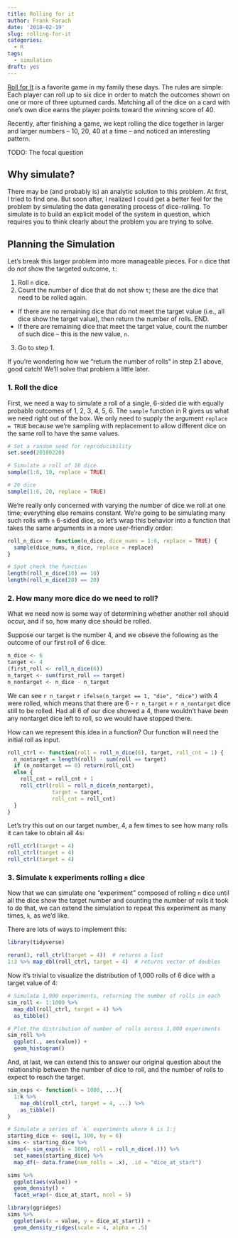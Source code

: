 ```yaml
---
title: Rolling for it
author: Frank Farach
date: '2018-02-19'
slug: rolling-for-it
categories:
  - R
tags:
  - simulation
draft: yes
---
```


[Roll for It](https://www.calliopegames.com/read/42/roll-for-it) is a favorite game in my family these days. The rules are simple: Each player can roll up to six dice in order to match the outcomes shown on one or more of three upturned cards. Matching all of the dice on a card with one's own dice earns the player points toward the winning score of 40. 

Recently, after finishing a game, we kept rolling the dice together in larger and larger numbers -- 10, 20, 40 at a time -- and noticed an interesting pattern. 

TODO: The focal question

## Why simulate?

There may be (and probably is) an analytic solution to this problem. At first, I tried to find one. But soon after, I realized I could get a better feel for the problem by simulating the data generating process of dice-rolling. To simulate is to build an explicit model of the system in question, which requires you to think clearly about the problem you are trying to solve. 

## Planning the Simulation

Let's break this larger problem into more manageable pieces. For `n` dice that do _not_ show the targeted outcome, `t`:

1. Roll `n` dice.
2. Count the number of dice that do not show `t`; these are the dice that need to be rolled again.
  * If there are no remaining dice that do not meet the target value (i.e., all dice show the target value), then return the number of rolls. END.
  * If there are remaining dice that meet the target value, count the number of such dice -- this is the new value, `n`.
3. Go to step 1.

If you're wondering how we "return the number of rolls" in step 2.1 above, good catch! We'll solve that problem a little later.

### 1. Roll the dice

First, we need a way to simulate a roll of a single, 6-sided die with equally probable outcomes of 1, 2, 3, 4, 5, 6. The `sample` function in R gives us what we need right out of the box. We only need to supply the argument `replace = TRUE` because we're sampling with replacement to allow different dice on the same roll to have the same values.

```r
# Set a random seed for reproducibility
set.seed(20180220)

# Simulate a roll of 10 dice
sample(1:6, 10, replace = TRUE)

# 20 dice
sample(1:6, 20, replace = TRUE) 
```

We're really only concerned with varying the number of dice we roll at one time; everything else remains constant. We're going to be simulating many such rolls with `n` 6-sided dice, so let's wrap this behavior into a function that takes the same arguments in a more user-friendly order:

```r
roll_n_dice <- function(n_dice, dice_nums = 1:6, replace = TRUE) {
  sample(dice_nums, n_dice, replace = replace)
}

# Spot check the function
length(roll_n_dice(10) == 10)
length(roll_n_dice(20) == 20)
```


### 2. How many more dice do we need to roll?

What we need now is some way of determining whether another roll should occur, and if so, how many dice should be rolled.

Suppose our target is the number 4, and we obseve the following as the outcome of our first roll of 6 dice:

```r
n_dice <- 6
target <- 4
(first_roll <- roll_n_dice(6))
n_target <- sum(first_roll == target)
n_nontarget <- n_dice - n_target
```

We can see `r n_target` `r ifelse(n_target == 1, "die", "dice")` with 4 were rolled, which means that there are 6 - `r n_target` = `r n_nontarget` dice still to be rolled. Had all 6 of our dice showed a 4, there wouldn't have been any nontarget dice left to roll, so we would have stopped there.

How can we represent this idea in a function? Our function will need the initial roll as input. 

```r
roll_ctrl <- function(roll = roll_n_dice(6), target, roll_cnt = 1) {
  n_nontarget = length(roll) - sum(roll == target)
  if (n_nontarget == 0) return(roll_cnt) 
  else {
    roll_cnt = roll_cnt + 1
    roll_ctrl(roll = roll_n_dice(n_nontarget), 
              target = target, 
              roll_cnt = roll_cnt)
  }
}

```

Let's try this out on our target number, 4, a few times to see how many rolls it can take to obtain all 4s:

```r
roll_ctrl(target = 4)
roll_ctrl(target = 4)
roll_ctrl(target = 4)
```

### 3. Simulate `k` experiments rolling `n` dice

Now that we can simulate one "experiment" composed of rolling `n` dice until all the dice show the target number and counting the number of rolls it took to do that, we can extend the simulation to repeat this experiment as many times, `k`, as we'd like.

There are lots of ways to implement this:

```r
library(tidyverse)

rerun(3, roll_ctrl(target = 4))  # returns a list
1:3 %>% map_dbl(roll_ctrl, target = 4)  # returns vector of doubles
```

Now it's trivial to visualize the distribution of 1,000 rolls of 6 dice with a target value of 4:

```r
# Simulate 1,000 experiments, returning the number of rolls in each
sim_roll <- 1:1000 %>% 
  map_dbl(roll_ctrl, target = 4) %>% 
  as_tibble()

# Plot the distribution of number of rolls across 1,000 experiments
sim_roll %>% 
  ggplot(., aes(value)) + 
  geom_histogram()
```

And, at last, we can extend this to answer our original question about the relationship between the number of dice to roll, and the number of rolls to expect to reach the target.

```r
sim_exps <- function(k = 1000, ...){
  1:k %>% 
    map_dbl(roll_ctrl, target = 4, ...) %>% 
    as_tibble()
}

# Simulate a series of `k` experiments where k is 1:j
starting_dice <- seq(1, 100, by = 6) 
sims <- starting_dice %>% 
  map(~ sim_exps(k = 1000, roll = roll_n_dice(.))) %>% 
  set_names(starting_dice) %>% 
  map_df(~ data.frame(num_rolls = .x), .id = "dice_at_start")
```

```r
sims %>% 
  ggplot(aes(value)) +
  geom_density() +
  facet_wrap(~ dice_at_start, ncol = 5) 

library(ggridges)
sims %>% 
  ggplot(aes(x = value, y = dice_at_start)) + 
  geom_density_ridges(scale = 4, alpha = .5)
```

